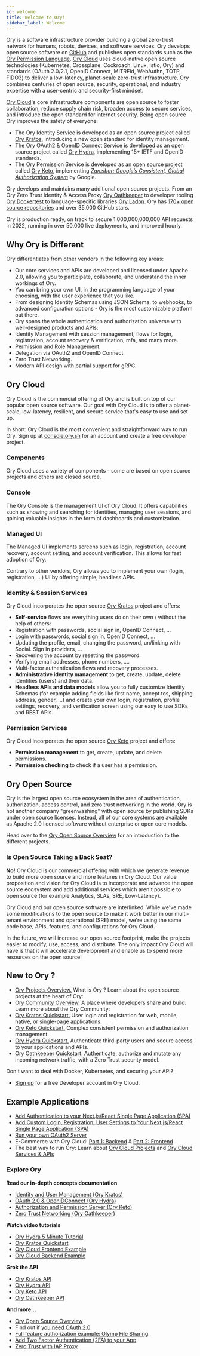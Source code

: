 ```yaml
---
id: welcome
title: Welcome to Ory!
sidebar_label: Welcome
---
```


Ory is a software infrastructure provider building a global zero-trust network for humans, robots, devices, and software services.
Ory develops open source software on [GitHub](https://github.com/ory) and publishes open standards such as the
[Ory Permission Language](https://github.com/ory/keto/blob/master/docs/ory_permission_language_spec.md).
[Ory Cloud](https://console.ory.sh/) uses cloud-native open source technologies (Kubernetes, Crossplane, Cockroach, Linux, Istio,
Ory) and standards (OAuth 2.0/2.1, OpenID Connect, MITREid, WebAuthn, TOTP, FIDO3) to deliver a low-latency, planet-scale
zero-trust infrastructure. Ory combines centuries of open source, security, operational, and industry expertise with a
user-centric and security-first mindset.

[Ory Cloud](https://console.ory.sh)'s core infrastructure components are open source to foster collaboration, reduce supply chain
risk, broaden access to secure services, and introduce the open standard for internet security. Being open source Ory improves
the safety of everyone:

- The Ory Identity Service is developed as an open source project called [Ory Kratos](https://github.com/ory/kratos), introducing
  a new open standard for identity management.
- The Ory OAuth2 & OpenID Connect Service is developed as an open source project called [Ory Hydra](https://github.com/ory/hydra),
  implementing 15+ IETF and OpenID standards.
- The Ory Permission Service is developed as an open source project called [Ory Keto](https://github.com/ory/keto), implementing
  _[Zanzibar: Google’s Consistent, Global Authorization System](https://research.google/pubs/pub48190/)_ by Google.

Ory develops and maintains many additional open source projects. From an Ory Zero Trust Identity & Access Proxy
[Ory Oathkeeper](https://github.com/ory/oathkeeper) to developer tooling [Ory Dockertest](https://github.com/ory/dockertest) to
language-specific libraries [Ory Ladon](https://github.com/ory/ladon). Ory has
[170+ open source repositories](https://github.com/orgs/ory/repositories) and over 35.000 GitHub stars.

Ory is production ready, on track to secure 1,000,000,000,000 API requests in 2022, running in over 50.000 live deployments, and
improved hourly.

## Why Ory is Different

Ory differentiates from other vendors in the following key areas:

- Our core services and APIs are developed and licensed under Apache 2.0, allowing you to participate, collaborate, and understand
  the inner workings of Ory.
- You can bring your own UI, in the programming language of your choosing, with the user experience that you like.
- From designing Identity Schemas using JSON Schema, to webhooks, to advanced configuration options - Ory is the most customizable
  platform out there.
- Ory spans the whole authentication and authorization universe with well-designed products and APIs:
- Identity Management with session management, flows for login, registration, account recovery & verification, mfa, and many more.
- Permission and Role Management.
- Delegation via OAuth2 and OpenID Connect.
- Zero Trust Networking.
- Modern API design with partial support for gRPC.

## Ory Cloud

Ory Cloud is the commercial offering of Ory and is built on top of our popular open source software. Our goal with Ory Cloud is to
offer a planet-scale, low-latency, resilient, and secure service that's easy to use and set up.

In short: Ory Cloud is the most convenient and straightforward way to run Ory. Sign up at
[console.ory.sh](https://console.ory.sh/registration) for an account and create a free developer project.

### Components

Ory Cloud uses a variety of components - some are based on open source projects and others are closed source.

### Console

The Ory Console is the management UI of Ory Cloud. It offers capabilities such as showing and searching for identities, managing
user sessions, and gaining valuable insights in the form of dashboards and customization.

### Managed UI

The Managed UI implements screens such as login, registration, account recovery, account setting, and account verification. This
allows for fast adoption of Ory.

Contrary to other vendors, Ory allows you to implement your own (login, registration, ...) UI by offering simple, headless APIs.

### Identity & Session Services

Ory Cloud incorporates the open source [Ory Kratos](https://www.ory.sh/kratos) project and offers:

- **Self-service** flows are everything users do on their own / without the help of others:
- Registration with passwords, social sign in, OpenID Connect, ...
- Login with passwords, social sign in, OpenID Connect, ...
- Updating the profile, email, changing the password, un/linking with Social. Sign In providers, ...
- Recovering the account by resetting the password.
- Verifying email addresses, phone numbers, ....
- Multi-factor authentication flows and recovery processes.
- **Administrative identity management** to get, create, update, delete identities (users) and their data.
- **Headless APIs and data models** allow you to fully customize Identity Schemas (for example adding fields like first name,
  accept tos, shipping address, gender, ...) and create your own login, registration, profile settings, recovery, and verification
  screen using our easy to use SDKs and REST APIs.

### Permission Services

Ory Cloud incorporates the open source [Ory Keto](https://www.ory.sh/keto) project and offers:

- **Permission management** to get, create, update, and delete permissions.
- **Permission checking** to check if a user has a permission.

## Ory Open Source

Ory is the largest open source ecosystem in the area of authentication, authorization, access control, and zero trust networking
in the world. Ory is not another company "greenwashing" with open source by publishing SDKs under open source licenses. Instead,
all of our core systems are available as Apache 2.0 licensed software without enterprise or open core models.

Head over to the [Ory Open Source Overview](./open-source.mdx) for an introduction to the different projects.

### Is Open Source Taking a Back Seat?

**No!** Ory Cloud is our commercial offering with which we generate revenue to build more open source and more features in Ory
Cloud. Our value proposition and vision for Ory Cloud is to incorporate and advance the open source ecosystem and add additional
services which aren't possible to open source (for example Analytics, SLAs, SRE, Low-Latency).

Ory Cloud and our open source software are interlinked. While we've made some modifications to the open source to make it work
better in our multi-tenant environment and operational (SRE) model, we're using the same code base, APIs, features, and
configurations for Ory Cloud.

In the future, we will increase our open source footprint, make the projects easier to modify, use, access, and distribute. The
only impact Ory Cloud will have is that it will accelerate development and enable us to spend more resources on the open source!

## New to Ory ?

- [Ory Projects Overview.](/ecosystem/projects.md) What is Ory ? Learn about the open source projects at the heart of Ory:
- [Ory Community Overview.](/ecosystem/community.md) A place where developers share and build: Learn more about the Ory Community:
- [Ory Kratos Quickstart.](https://www.ory.sh/docs/kratos/quickstart) User login and registration for web, mobile, native, or
  single-page applications.
- [Ory Keto Quickstart.](https://www.ory.sh/docs/keto/quickstart) Complex consistent permission and authorization management.
- [Ory Hydra Quickstart.](https://www.ory.sh/docs/hydra/5min-tutorial) Authenticate third-party users and secure access to your
  applications and APIs.
- [Ory Oathkeeper Quickstart.](https://www.ory.sh/docs/oathkeeper/configure-deploy) Authenticate, authorize and mutate any
  incoming network traffic, with a Zero Trust security model.

Don't want to deal with Docker, Kubernetes, and securing your API?

- [Sign up](https://console.ory.sh/registration) for a free Developer account in Ory Cloud.

## Example Applications

- [Add Authentication to your Next.js/React Single Page Application (SPA)](https://www.ory.sh/login-spa-react-nextjs-authentication-example-api-open-source/)
- [Add Custom Login, Registration, User Settings to Your Next.js/React Single Page Application (SPA) ](https://www.ory.sh/nextjs-authentication-spa-custom-flows-open-source/)
- [Run your own OAuth2 Server ](https://www.ory.sh/run-oauth2-server-open-source-api-security/)
- E-Commerce with Ory Cloud: [Part 1: Backend](https://www.ory.sh/cloud-ecommerce-backend/) &
  [Part 2: Frontend](https://www.ory.sh/cloud-ecommerce-frontend/)
- The best way to run Ory: Learn about [Ory Cloud Projects](https://www.ory.sh/docs/concepts/project) and
  [Ory Cloud Services & APIs](https://www.ory.sh/docs/concepts/services-api)

### Explore Ory

**Read our in-depth concepts documentation**

- [Identity and User Management (Ory Kratos)](https://www.ory.sh/docs/kratos/concepts/index)
- [OAuth 2.0 & OpenIDConnect (Ory Hydra)](https://www.ory.sh/hydra/docs/concepts/oauth2)
- [Authorization and Permission Server (Ory Keto)](https://www.ory.sh/docs/keto/concepts/relation-tuples/)
- [Zero Trust Networking (Ory Oathkeeper)](https://www.ory.sh/oathkeeper/docs/)

**Watch video tutorials**

- [Ory Hydra 5 Minute Tutorial](https://www.youtube.com/watch?v=tlO9p2E501A)
- [Ory Kratos Quickstart](https://www.youtube.com/watch?v=JhlIZ3aChXc)
- [Ory Cloud Frontend Example](https://www.youtube.com/watch?v=VKLXbrZS7tU)
- [Ory Cloud Backend Example](https://www.youtube.com/watch?v=umSRQBVdPjM)

**Grok the API**

- [Ory Kratos API](https://www.ory.sh/docs/kratos/reference/api/)
- [Ory Hydra API](https://www.ory.sh/docs/hydra/reference/api/)
- [Ory Keto API](https://www.ory.sh/docs/keto/reference/api/)
- [Ory Oathkeeper API](https://www.ory.sh/docs/oathkeeper/reference/api/)

**And more...**

- [Ory Open Source Overview](open-source.mdx)
- Find out if [you need OAuth 2.0](https://www.ory.sh/docs/hydra/concepts/before-oauth2/).
- [Full feature authorization example: Olymp File Sharing](https://www.ory.sh/docs/keto/examples/olymp-file-sharing/).
- [Add Two Factor Authentication (2FA) to your App](https://www.ory.sh/docs/kratos/two-factor-authentication-2fa-mfa/)
- [Zero Trust with IAP Proxy](https://www.ory.sh/docs/kratos/guides/zero-trust-iap-proxy-identity-access-proxy/)
